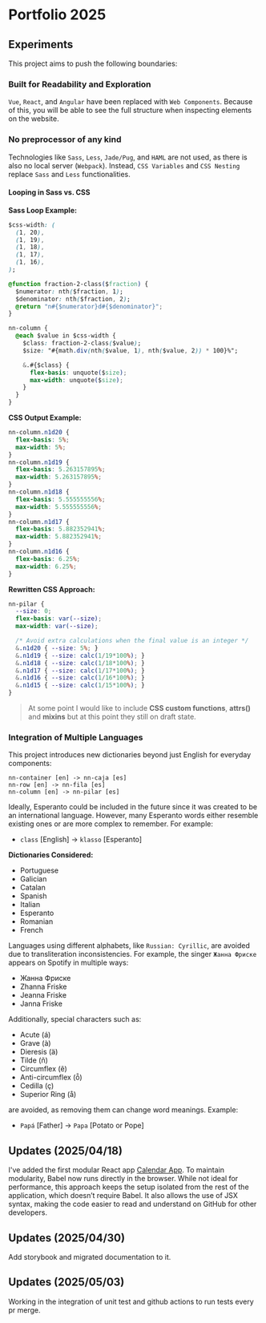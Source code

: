 
<Meta title="Documentation/Portfolio 2025" />

# Portfolio 2025

## Experiments

This project aims to push the following boundaries:

### Built for Readability and Exploration

`Vue`, `React`, and `Angular` have been replaced with `Web Components`. Because of this, you will be able to see the full structure when inspecting elements on the website.

### No preprocessor of any kind

Technologies like `Sass`, `Less`, `Jade/Pug`, and `HAML` are not used, as there is also no local server (`Webpack`). Instead, `CSS Variables` and `CSS Nesting` replace `Sass` and `Less` functionalities.

#### Looping in Sass vs. CSS

**Sass Loop Example:**

```css
$css-width: (
  (1, 20),
  (1, 19),
  (1, 18),
  (1, 17),
  (1, 16),
);

@function fraction-2-class($fraction) {
  $numerator: nth($fraction, 1);
  $denominator: nth($fraction, 2);
  @return "n#{$numerator}d#{$denominator}";
}

nn-column {
  @each $value in $css-width {
    $class: fraction-2-class($value);
    $size: "#{math.div(nth($value, 1), nth($value, 2)) * 100}%";

    &.#{$class} {
      flex-basis: unquote($size);
      max-width: unquote($size);
    }
  }
}
```

**CSS Output Example:**

```css
nn-column.n1d20 {
  flex-basis: 5%;
  max-width: 5%;
}
nn-column.n1d19 {
  flex-basis: 5.263157895%;
  max-width: 5.263157895%;
}
nn-column.n1d18 {
  flex-basis: 5.555555556%;
  max-width: 5.555555556%;
}
nn-column.n1d17 {
  flex-basis: 5.882352941%;
  max-width: 5.882352941%;
}
nn-column.n1d16 {
  flex-basis: 6.25%;
  max-width: 6.25%;
}
```

**Rewritten CSS Approach:**

```css
nn-pilar {
  --size: 0;
  flex-basis: var(--size);
  max-width: var(--size);

  /* Avoid extra calculations when the final value is an integer */
  &.n1d20 { --size: 5%; }
  &.n1d19 { --size: calc(1/19*100%); }
  &.n1d18 { --size: calc(1/18*100%); }
  &.n1d17 { --size: calc(1/17*100%); }
  &.n1d16 { --size: calc(1/16*100%); }
  &.n1d15 { --size: calc(1/15*100%); }
}
```

> At some point I would like to include **CSS custom functions**, **attrs()** and **mixins** but at this point they still on draft state.

### Integration of Multiple Languages

This project introduces new dictionaries beyond just English for everyday components:

```
nn-container [en] -> nn-caja [es]
nn-row [en] -> nn-fila [es]
nn-column [en] -> nn-pilar [es]
```

Ideally, Esperanto could be included in the future since it was created to be an international language. However, many Esperanto words either resemble existing ones or are more complex to remember. For example:

- `class` [English] → `klasso` [Esperanto]

**Dictionaries Considered:**

- Portuguese  
- Galician  
- Catalan  
- Spanish  
- Italian  
- Esperanto  
- Romanian  
- French  

Languages using different alphabets, like `Russian: Cyrillic`, are avoided due to transliteration inconsistencies. For example, the singer `Жанна Фриске` appears on Spotify in multiple ways:

- Жанна Фриске  
- Zhanna Friske  
- Jeanna Friske  
- Janna Friske  

Additionally, special characters such as:

- Acute (á)  
- Grave (à)  
- Dieresis (ä)  
- Tilde (ñ)  
- Circumflex (ê)  
- Anti-circumflex (ȭ)  
- Cedilla (ç)  
- Superior Ring (å)  

are avoided, as removing them can change word meanings. Example:

- `Papá` [Father] → `Papa` [Potato or Pope]

## Updates (2025/04/18)

I've added the first modular React app [Calendar App](https://jmiguelrivas.github.io/calendar/calendar.html). To maintain modularity, Babel now runs directly in the browser. While not ideal for performance, this approach keeps the setup isolated from the rest of the application, which doesn’t require Babel. It also allows the use of JSX syntax, making the code easier to read and understand on GitHub for other developers.

## Updates (2025/04/30)

Add storybook and migrated documentation to it.

## Updates (2025/05/03)

Working in the integration of unit test and github actions to run tests every pr merge.